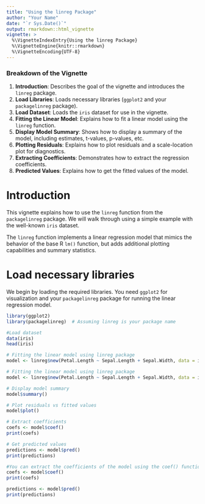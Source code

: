 ```yaml
---
title: "Using the linreg Package"
author: "Your Name"
date: "`r Sys.Date()`"
output: rmarkdown::html_vignette
vignette: >
  %\VignetteIndexEntry{Using the linreg Package}
  %\VignetteEngine{knitr::rmarkdown}
  %\VignetteEncoding{UTF-8}
---
```


### Breakdown of the Vignette

1. **Introduction**: Describes the goal of the vignette and introduces the `linreg` package.
2. **Load Libraries**: Loads necessary libraries (`ggplot2` and your `packagelinreg` package).
3. **Load Dataset**: Loads the `iris` dataset for use in the vignette.
4. **Fitting the Linear Model**: Explains how to fit a linear model using the `linreg` function.
5. **Display Model Summary**: Shows how to display a summary of the model, including estimates, t-values, p-values, etc.
6. **Plotting Residuals**: Explains how to plot residuals and a scale-location plot for diagnostics.
7. **Extracting Coefficients**: Demonstrates how to extract the regression coefficients.
8. **Predicted Values**: Explains how to get the fitted values of the model.

# Introduction

This vignette explains how to use the `linreg` function from the `packagelinreg` package. We will walk through using a simple example with the well-known `iris` dataset.

The `linreg` function implements a linear regression model that mimics the behavior of the base R `lm()` function, but adds additional plotting capabilities and summary statistics.

# Load necessary libraries

We begin by loading the required libraries. You need `ggplot2` for visualization and your `packagelinreg` package for running the linear regression model.

```r
library(ggplot2)
library(packagelinreg)  # Assuming linreg is your package name

#Load dataset
data(iris)
head(iris)

# Fitting the linear model using linreg package
model <- linreg$new(Petal.Length ~ Sepal.Length + Sepal.Width, data = iris)

# Fitting the linear model using linreg package
model <- linreg$new(Petal.Length ~ Sepal.Length + Sepal.Width, data = iris)

# Display model summary
model$summary()

# Plot residuals vs fitted values
model$plot()

# Extract coefficients
coefs <- model$coef()
print(coefs)

# Get predicted values
predictions <- model$pred()
print(predictions)

#You can extract the coefficients of the model using the coef() function, which returns a named vector of coefficients. This is similar to the base lm() functionality.
coefs <- model$coef()
print(coefs)

predictions <- model$pred()
print(predictions)
```






